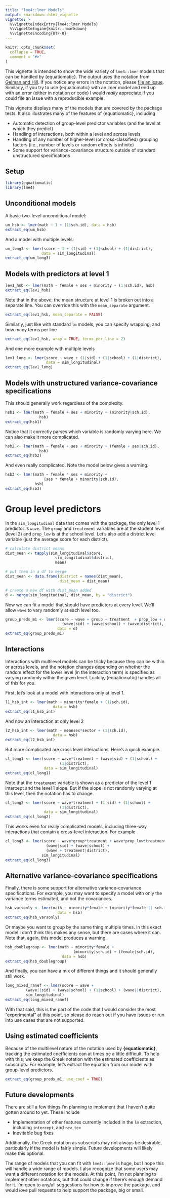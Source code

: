 ```yaml
---
title: "lme4::lmer Models"
output: rmarkdown::html_vignette
vignette: >
  %\VignetteIndexEntry{lme4::lmer Models}
  %\VignetteEngine{knitr::rmarkdown}
  %\VignetteEncoding{UTF-8}
---
```


```r
knitr::opts_chunk$set(
  collapse = TRUE,
  comment = "#>"
)
```

This vignette is intended to show the wide variety of `lme4::lmer` models that can be handled by {equatiomatic}. The output uses the notation from [Gelman and Hill](http://www.stat.columbia.edu/~gelman/arm/). If you notice any errors in the notation, please [file an issue](https://github.com/datalorax/equatiomatic/issues). Similarly, if you try to use {equatiomatic} with an lmer model and end up with an error (either in notation or code) I would *really* appreciate if you could file an issue with a reproducible example.

This vignette displays many of the models that are covered by the package tests. It also illustrates many of the features of {equatiomatic}, including

* Automatic detection of group-level predictor variables (and the level at which they predict)
* Handling of interactions, both within a level and across levels
* Handling of any number of higher-level (or cross-classified) grouping factors (i.e., number of levels or random effects is infinite)
* Some support for variance-covariance structure outside of standard unstructured specifications

## Setup
```r
library(equatiomatic)
library(lme4)
```

## Unconditional models
A basic two-level unconditional model:
```r
um_hsb <- lmer(math ~ 1 + (1|sch.id), data = hsb)
extract_eq(um_hsb)
```

And a model with multiple levels:

```r
um_long3 <- lmer(score ~ 1 + (1|sid) + (1|school) + (1|district), 
                data = sim_longitudinal)
extract_eq(um_long3)
```

## Models with predictors at level 1
```r
lev1_hsb <- lmer(math ~ female + ses + minority + (1|sch.id), hsb)
extract_eq(lev1_hsb)
```

Note that in the above, the mean structure at level 1 is broken out into a separate line. You can override this with the `mean_separate` argument.
```r
extract_eq(lev1_hsb, mean_separate = FALSE)
```

Similarly, just like with standard `lm` models, you can specify wrapping, and how many terms per line

```r
extract_eq(lev1_hsb, wrap = TRUE, terms_per_line = 2)
```

And one more example with multiple levels

```r
lev1_long <- lmer(score ~ wave + (1|sid) + (1|school) + (1|district),
                  data = sim_longitudinal)
extract_eq(lev1_long)
```

## Models with unstructured variance-covariance specifications

This should generally work regardless of the complexity.

```r
hsb1 <- lmer(math ~ female + ses + minority + (minority|sch.id),
               hsb)
extract_eq(hsb1)
```

Notice that it correctly parses which variable is randomly varying here. We can also make it more complicated.

```r
hsb2 <- lmer(math ~ female + ses + minority + (female + ses|sch.id),
               hsb)
extract_eq(hsb2)
```

And even really complicated. Note the model below gives a warning.

```r
hsb3 <- lmer(math ~ female * ses + minority + 
                 (ses * female + minority|sch.id),
             hsb)
extract_eq(hsb3)
```

# Group level predictors

In the `sim_longitudinal` data that comes with the package, the only level 1 predictor is `wave`. The `group` and `treatement` variables are at the student level (level 2) and `prop_low` is at the school level. Let's also add a district level variable (just the average score for each district).

```r
# calculate district means
dist_mean <- tapply(sim_longitudinal$score,
                      sim_longitudinal$district,
                      mean)

# put them in a df to merge
dist_mean <- data.frame(district = names(dist_mean),
                        dist_mean = dist_mean)

# create a new df with dist_mean added
d <- merge(sim_longitudinal, dist_mean, by = "district")
```

Now we can fit a model that should have predictors at every level. We'll allow `wave` to vary randomly at each level too.

```r
group_preds_m1 <- lmer(score ~ wave + group + treatment  + prop_low + dist_mean +
                         (wave|sid) + (wave|school) + (wave|district),
                       data = d)
extract_eq(group_preds_m1)
```

## Interactions
Interactions with multilevel models can be tricky because they can be within or across levels, and the notation changes depending on whether the random effect for the lower level (in the interaction term) is specified as varying randomly within the given level. Luckily, {equatiomatic} handles all of this for you.

First, let's look at a model with interactions only at level 1.

```r
l1_hsb_int <- lmer(math ~ minority*female + (1|sch.id),
                     data = hsb)
extract_eq(l1_hsb_int)
```

And now an interaction at only level 2

```r
l2_hsb_int <- lmer(math ~ meanses*sector + (1|sch.id),
                     data = hsb)
extract_eq(l2_hsb_int)
```

But more complicated are cross level interactions. Here's a quick example.

```r
cl_long1 <- lmer(score ~ wave*treatment + (wave|sid) + (1|school) + 
                        (1|district),
                 data = sim_longitudinal)
extract_eq(cl_long1)
```

Note that the `treatement` variable is shown as a predictor of the level 1 intercept and the level 1 slope. But if the slope is not randomly varying at this level, then the notation has to change.

```r
cl_long2 <- lmer(score ~ wave*treatment + (1|sid) + (1|school) + 
                        (1|district),
                 data = sim_longitudinal)
extract_eq(cl_long2)
```

This works even for really complicated models, including three-way interactions that contain a cross-level interaction. For example

```r
cl_long3 <- lmer(score ~ wave*group*treatment + wave*prop_low*treatment +
                  (wave|sid) + (wave|school) +
                  (wave + treatment|district),
                sim_longitudinal)
extract_eq(cl_long3)
```

## Alternative variance-covariance specifications
Finally, there is some support for alternative variance-covariance specifications. For example, you may want to specify a model with only the variance terms estimated, and not the covariances.

```r
hsb_varsonly <- lmer(math ~ minority*female + (minority*female || sch.id),
                       data = hsb)
extract_eq(hsb_varsonly)
```

Or maybe you want to group by the same thing multiple times. In this exact model I don't think this makes any sense, but there are cases where it can. Note that, again, this model produces a warning.

```r
hsb_doublegroup <- lmer(math ~ minority*female + 
                              (minority|sch.id) + (female|sch.id),
                         data = hsb)
extract_eq(hsb_doublegroup)
```

And finally, you can have a mix of different things and it should generally still work.

```r
long_mixed_ranef <- lmer(score ~ wave +
         (wave||sid) + (wave|school) + (1|school) + (wave||district),
         sim_longitudinal)
extract_eq(long_mixed_ranef)
```

With that said, this is the part of the code that I would consider the most "experimental" at this point, so please do reach out if you have issues or run into use cases that are not supported.

## Using estimated coefficients 
Because of the multilevel nature of the notation used by **{equatiomatic}**, tracking the estimated coefficients can at times be a little difficult. To help with this, we keep the Greek notation with the estimated coefficients as subscripts. For example, let's extract the equation from our model with group-level predictors.

```r
extract_eq(group_preds_m1, use_coef = TRUE)
```


## Future developments
There are still a few things I'm planning to implement that I haven't quite gotten around to yet. These include

* Implementation of other features currently included in the `lm` extraction, including `intercept`, and `raw_tex` 
* Inevitable bug fixes

Additionally, the Greek notation as subscripts may not always be desirable, particularly if the model is fairly simple. Future developments will likely make this optional.

The range of models that you can fit with `lme4::lmer` is huge, but I hope this will handle a wide range of models. I also recognize that some users may want a different notation for the models. At this point, I'm not planning to implement other notations, but that could change if there's enough demand for it. I'm open to any/all suggestions for how to improve the package, and would *love* pull requests to help support the package, big or small.
